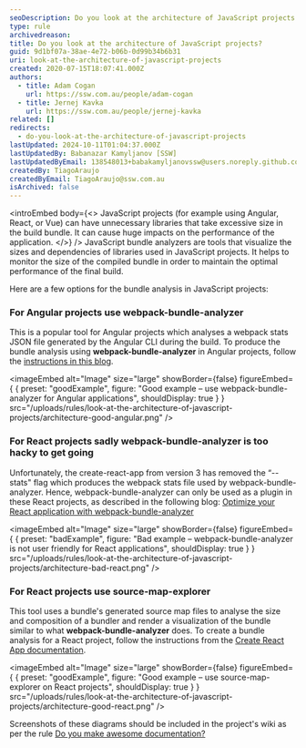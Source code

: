 ```yaml
---
seoDescription: Do you look at the architecture of JavaScript projects to optimize their performance?
type: rule
archivedreason:
title: Do you look at the architecture of JavaScript projects?
guid: 9d1bf07a-38ae-4e72-b06b-0d99b34b6b31
uri: look-at-the-architecture-of-javascript-projects
created: 2020-07-15T18:07:41.000Z
authors:
  - title: Adam Cogan
    url: https://ssw.com.au/people/adam-cogan
  - title: Jernej Kavka
    url: https://ssw.com.au/people/jernej-kavka
related: []
redirects:
  - do-you-look-at-the-architecture-of-javascript-projects
lastUpdated: 2024-10-11T01:04:37.000Z
lastUpdatedBy: Babanazar Kamyljanov [SSW]
lastUpdatedByEmail: 138548013+babakamyljanovssw@users.noreply.github.com
createdBy: TiagoAraujo
createdByEmail: TiagoAraujo@ssw.com.au
isArchived: false
---
```


<introEmbed
  body={<>
JavaScript projects (for example using Angular, React, or Vue) can have unnecessary libraries that take excessive size in the build bundle. It can cause huge impacts on the performance of the application.
  </>}
/>
JavaScript bundle analyzers are tools that visualize the sizes and dependencies of libraries used in JavaScript projects. It helps to monitor the size of the compiled bundle in order to maintain the optimal performance of the final build.

Here are a few options for the bundle analysis in JavaScript projects:

### For Angular projects use webpack-bundle-analyzer

This is a popular tool for Angular projects which analyses a webpack stats JSON file generated by the Angular CLI during the build. To produce the bundle analysis using **webpack-bundle-analyzer** in Angular projects, follow the [instructions in this blog](https://www.digitalocean.com/community/tutorials/angular-angular-webpack-bundle-analyzer).

<imageEmbed
  alt="Image"
  size="large"
  showBorder={false}
  figureEmbed={ {
    preset: "goodExample",
    figure: "Good example – use webpack-bundle-analyzer for Angular applications",
    shouldDisplay: true
  } }
  src="/uploads/rules/look-at-the-architecture-of-javascript-projects/architecture-good-angular.png"
/>


### For React projects sadly webpack-bundle-analyzer is too hacky to get going

Unfortunately, the create-react-app from version 3 has removed the “--stats" flag which produces the webpack stats file used by webpack-bundle-analyzer. Hence, webpack-bundle-analyzer can only be used as a plugin in these React projects, as described in the following blog: [Optimize your React application with webpack-bundle-analyzer](https://medium.com/@hamidihamza/optimize-react-web-apps-with-webpack-bundle-analyzer-6ecb9f162c76)

<imageEmbed
  alt="Image"
  size="large"
  showBorder={false}
  figureEmbed={ {
    preset: "badExample",
    figure: "Bad example – webpack-bundle-analyzer is not user friendly for React applications",
    shouldDisplay: true
  } }
  src="/uploads/rules/look-at-the-architecture-of-javascript-projects/architecture-bad-react.png"
/>


### For React projects use source-map-explorer

This tool uses a bundle's generated source map files to analyse the size and composition of a bundler and render a visualization of the bundle similar to what **webpack-bundle-analyzer** does. To create a bundle analysis for a React project, follow the instructions from the [Create React App documentation](https://create-react-app.dev/docs/analyzing-the-bundle-size).

<imageEmbed
  alt="Image"
  size="large"
  showBorder={false}
  figureEmbed={ {
    preset: "goodExample",
    figure: "Good example – use source-map-explorer on React projects",
    shouldDisplay: true
  } }
  src="/uploads/rules/look-at-the-architecture-of-javascript-projects/architecture-good-react.png"
/>


Screenshots of these diagrams should be included in the project's wiki as per the rule [Do you make awesome documentation?](/do-you-review-the-documentation)
